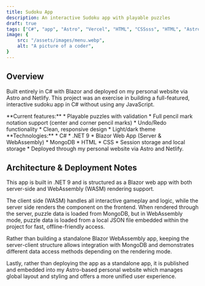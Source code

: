 ```yaml
---
title: Sudoku App
description: An interactive Sudoku app with playable puzzles
draft: true
tags: ["C#", "app", "Astro", "Vercel", "HTML", "CSSsss", "HTML", "Astroo", "Vercel", "HTML", "CSS", "HTML"]
image: {
    src: "/assets/images/menu.webp",
    alt: "A picture of a coder",
}
---
```


<Sudoku />


## Overview


Built entirely in C# with Blazor and deployed on my personal website via Astro and Netlify.
This project was an exercise in building a full-featured, interactive sudoku app in C# without using any JavaScript.

<div>
    **Current features:**
    * Playable puzzles with validation
    * Full pencil mark notation support (center and corner pencil marks)
    * Undo/Redo functionality
    * Clean, responsive design
    * Light/dark theme
</div>

<div>
    **Technologies:**
    * C#
    * .NET 9
    * Blazor Web App (Server & WebAssembly)
    * MongoDB
    * HTML
    * CSS
    * Session storage and local storage
    * Deployed through my personal website via Astro and Netlify.
</div>

## Architecture & Deployment Notes

This app is built in .NET 9 and is structured as a Blazor web app with both server-side and WebAssembly (WASM) rendering support.

The client side (WASM) handles all interactive gameplay and logic, while the server side renders the component on the frontend. When rendered through the server, puzzle data is loaded from MongoDB, but in WebAssembly mode, puzzle data is loaded from a local JSON file embedded within the project for fast, offline-friendly access.

Rather than building a standalone Blazor WebAssembly app, keeping the server-client structure allows integration with MongoDB and demonstrates different data access methods depending on the rendering mode.

Lastly, rather than deploying the app as a standalone app, it is published and embedded into my Astro-based personal website which manages global layout and styling and offers a more unified user experience.